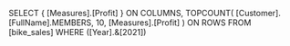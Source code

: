 SELECT 
  { [Measures].[Profit] } ON COLUMNS,
  TOPCOUNT(
    [Customer].[FullName].MEMBERS, 
    10, 
    [Measures].[Profit]
  ) ON ROWS
FROM [bike_sales]
WHERE 
  ([Year].&[2021])